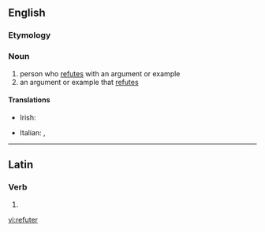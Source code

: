 ==English==

===Etymology===
{{suffix|refute|er}}

===Noun===
{{en-noun}}

# person who [[refute]]s with an argument or example
# an argument or example that [[refute]]s

====Translations====
{{trans-top|person who refutes with an argument or example}}
* Irish: {{t-|ga|bréagnaitheoir|m}}
{{trans-mid}}
* Italian: {{t-|it|confutatore|m}}, {{t-|it|confutatrice|f}}
{{trans-bottom}}

{{trans-top|an argument or example that refutes}}
{{trans-mid}}
{{trans-bottom}}

----

==Latin==

===Verb===
{{la-verb-form|refūter}}

# {{conjugation of|refūtō||1|s|pres|pass|sub|lang=la}}


[[vi:refuter]]